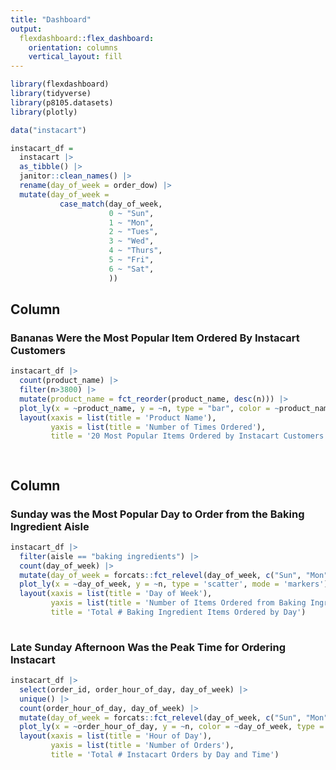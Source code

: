 ```yaml
---
title: "Dashboard"
output: 
  flexdashboard::flex_dashboard:
    orientation: columns
    vertical_layout: fill
---
```


```r
library(flexdashboard)
library(tidyverse)
library(p8105.datasets)
library(plotly)

data("instacart")

instacart_df = 
  instacart |> 
  as_tibble() |>
  janitor::clean_names() |> 
  rename(day_of_week = order_dow) |> 
  mutate(day_of_week = 
           case_match(day_of_week,
                      0 ~ "Sun",
                      1 ~ "Mon",
                      2 ~ "Tues",
                      3 ~ "Wed",
                      4 ~ "Thurs",
                      5 ~ "Fri",
                      6 ~ "Sat",
                      ))


```

Column {data-width=650}
-----------------------------------------------------------------------

### Bananas Were the Most Popular Item Ordered By Instacart Customers

```r
instacart_df |> 
  count(product_name) |> 
  filter(n>3800) |> 
  mutate(product_name = fct_reorder(product_name, desc(n))) |> 
  plot_ly(x = ~product_name, y = ~n, type = "bar", color = ~product_name, colors = "viridis") |> 
  layout(xaxis = list(title = 'Product Name'), 
         yaxis = list(title = 'Number of Times Ordered'),
         title = '20 Most Popular Items Ordered by Instacart Customers')

  
```

Column {data-width=350}
-----------------------------------------------------------------------

### Sunday was the Most Popular Day to Order from the Baking Ingredient Aisle
```r
instacart_df |> 
  filter(aisle == "baking ingredients") |> 
  count(day_of_week) |> 
  mutate(day_of_week = forcats::fct_relevel(day_of_week, c("Sun", "Mon", "Tues", "Wed", "Thurs", "Fri", "Sat"))) |> 
  plot_ly(x = ~day_of_week, y = ~n, type = 'scatter', mode = 'markers') |> 
  layout(xaxis = list(title = 'Day of Week'), 
         yaxis = list(title = 'Number of Items Ordered from Baking Ingredients Aisle'),
         title = 'Total # Baking Ingredient Items Ordered by Day')
  

```

### Late Sunday Afternoon Was the Peak Time for Ordering Instacart

```r
instacart_df |> 
  select(order_id, order_hour_of_day, day_of_week) |> 
  unique() |> 
  count(order_hour_of_day, day_of_week) |> 
  mutate(day_of_week = forcats::fct_relevel(day_of_week, c("Sun", "Mon", "Tues", "Wed", "Thurs", "Fri", "Sat"))) |> 
  plot_ly(x = ~order_hour_of_day, y = ~n, color = ~day_of_week, type = 'scatter', mode = 'lines') |> 
  layout(xaxis = list(title = 'Hour of Day'), 
         yaxis = list(title = 'Number of Orders'),
         title = 'Total # Instacart Orders by Day and Time')

```

